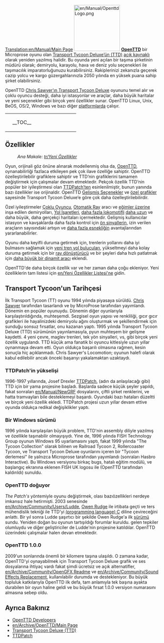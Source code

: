 [[Translation:en/Manual/Main Page]]
{{en/Translation|origin= en/Manual/Main Page
|from  = en
|to    = tr
|Percentage = 100
}}{{tr/Manual/İçindekiler}}
[[File:en/Manual/OpenttdLogo.png|left|150px]]
[http://www.openttd.org/ '''OpenTTD'''] bir Microprose oyunu olan [http://tr.wikipedia.org/wiki/Transport_Tycoon Transport Tycoon Deluxe’ün (TTD)] [http://tr.wikipedia.org/wiki/Açık_kaynak açık kaynaklı] olarak yeniden yazılmış halidir. Bu oyunda yeni açılan bir taşıma şirketinin müdürü olarak; demiryolu, karayolu, hava ve deniz yolu seçenekleri ile taşımacılık imparatorluğunuzu kurabilirsiniz. Rakiplerinizi zekanızla geçerek cazip yolcu ve kargo güzergahlarınızla 2050 yılında en yüksek puana sahip şirket olabilirsiniz.

OpenTTD [http://www.chrissawyer.com/info.htm Chris Sawyer’ın Transport Tycoon Deluxe] oyununu temel alır ve çoklu oyuncu desteği, daha iyi istasyonlar ve araçlar, daha büyük haritalar ve yeni seçenekler gibi birçok yeni özellikler sunar. OpenTTD Linux, Unix, BeOS, OS/2, Windows ve bazı diğer [[tr/İşletim sistemi|platformlarda]] çalışır.

{| align="center"
|colspan=2 style="background:none; border:0px"|
|width=200 style="background:none; border:0px"| __TOC__
|style="background:none; border:0px"| [[File:tr/Intro screen.png|frame|center|OpenTTD [[tr/Oyun arayüzü#ana-pencere-icerigi|giriş ekranı]]]]
|}

==Özellikler==
:''Ana Makale: [[tr/Yeni Özellikler]]''

Oyun, orijinali göz önüne alınarak modellenmiş olsa da, [http://www.openttd.org/ OpenTTD], oynanabilirliği fazlaca etkileyen pek çok ilave özelliğe sahiptir. OpenTTD özelleştirilebilir grafiklere sahiptir ve TTD’nin grafiklerini tamamen değiştirmek için çalışmalar devam etmektedir. Pekçok özellik TTD’nin popüler bir iyileştirmesi olan [http://www.ttdpatch.net/ TTDPatch’ten] esinlenilmiştir, bunun yanında bazı özellikler ise orijinaldir. OpenTTD [[tr/Gelişmiş Seçenekler|Gelişmiş Seçenekler]] ve [[tr/Manual/NewGRF|özel grafikler]] sayesinde Transport Tycoon Deluxe’e göre çok daha özelleştirilebilirdir.

Özel iyileştirmeler [[tr/Çoklu Oyuncu|Çoklu Oyuncu]], [[tr/Otomatik Ray|Otomatik Ray]] aracı ve [[tr/Eğimler üzerine inşa|eğimler üzerine]] inşa edilen demiryolları, [[tr/Yol İşaretleri|Yol İşaretleri]], [[en/İki yönlü trenler|daha fazla lokomotif]]li [[tr/Muazzam trenler|daha uzun]] ve daha büyük, daha gerçekçi haritaları içermektedir. Gelişmiş kullanıcılar istasyon ve kavşaklarda daha fazla kontrol için [[tr/Ön sinyaller|ön sinyallerin]], izin verilen araçların sayısındaki artışın ve [[tr/Birbirinden farklı istasyonlar|daha fazla esnekliğin]] avantajlarından yararlanabilirler.

Oyunu daha keyifli duruma getirmek için, trenlerin yollarını daha iyi bulmasını sağlamak için [[en/Archive/Manual/Yet Another PBS Patch|yeni tren yol bulucuları]], yükseltmeyi daha kolay duruma getirmek için bir [[en/Manual/Convert rail|ray dönüştürücü]] ve bir şeyleri daha hızlı patlatmak için [[en/Archive/Manual/Settings/Extra dynamite|daha büyük bir dinamit aracı]] eklendi.

OpenTTD'de daha birçok özellik var ve her zaman daha çoğu ekleniyor. Yeni özelliklerin tam listesi için [[en/Yeni Özellikler Listesi'ne]] gidin.

==Transport Tycoon'un Tarihçesi==
İlk Transport Tycoon (TT) oyunu 1994 yılında piyasaya sürüldü. [http://www.chrissawyer.com/ Chris Sawyer] tarafından tasarlandı ve by MicroProse tarafından yayımlandı.
Dönemin en popüler oyunuydu. Dönemin diğer oyunlarıyla karşılaştırıldığında, muhteşemdi. Sezgisel oyun yapısı ve renkliliği, gıcır gıcır grafikleri ile hayalinizdeki demiryolu ağını oluşturmak ve şekillendirmek için sunduğu sonsuz fırsatlar, onu kazanan yaptı.
1995 yılında Transport Tycoon Deluxe (TTD) sürümünün yayınlamasıyla, pyun muhteşem bir gelişme kaydetti. 4 yeni çevre, maglev trenleri, tek yön sinyalleri, vs, gibi birçok yeni özellik uygulandı.
TTD küçük ama fanatik bi oyuncu kitlesiyle uzun yıllar oynanmaya devam etti. Oyun oldukça başarılı olmasına rağmen, kesin sonuçla hiç açıklanmadı. Chris Sawyer's Locomotion; oyunun halefi olarak kabul edilebilir ancak önceki başarıyı yakalamaktan uzaktaydı. 

===TTDPatch'in yükselişi===
1996-1997 yıllarında, Josef Drexler [http://www.ttdpatch.net/ TTDPatch], (adın da anlaşılacağı gibi) TTD için bir yama projesine başladı. Başlarda sadece küçük şeyler yapıldı, fakat sonraları [[en/Manual/NewGRF]] dosyalarını, çiftli şirket renklerini, ve hatta tramvayları bile desteklemeyi başardı. Oyundaki bazı hataları düzeltti ve birçok yeni özellik ekledi. TTDPatch projesi uzun yıllar devam ettive oyunda oldukça redikal değişiklikler yaptı. 

===Bir Windows sürümü===
1996 yılında karşılaşılan büyük problem, TTD'nin assembly diliyle yazılmış ve özellikle taşınabilir olmayışıydı. Yine de, 1996 yılında FISH Technology Group oyunun Windows 95 uyarlamasını yaptı, fakat 1999 yılında "The Tycoon Collection" olarak bilinen ve Railroad Tycoon 2, Rollercoaster Tycoon, ve Transport Tycoon Deluxe oyunlarını içeren bir "Tycoon derlemesi" ile yalnızca Microprose tarafından yayımlandı (sonraları Hasbro Interactive). Bu Windows versiyonu birkaç bugs, hatalı eğitim modülü, ve başlangıç ekranına eklenen FISH UK logosu ile (OpenTTD tarafından kaldırıldı) sunuldu. 

===OpenTTD doğuyor===
''The Patch's'' yöntemiyle oyunu değiştirmek, olası bazıözellikleri nerdeye imkansız hale hetirmişti. 2003 senesinde [[en/Archive/Community/Users/Ludde]], [http://www.tt-forums.net/ Owen Rudge] ile irtibata geçti ve ters mühendislik tekniği ile TTD'yi [https://www.wikipedia.org/wiki/C (programming language) C] diline çevireceğini anlattı. Bir yıl sonra Ludde şaşırtıcı bir şekilde Owen Rudge'a ilk [https://www.wikipedia.org/wiki/Software_release sürümü] sundu. Yeniden doğan bu oyunun tartışıldığı forumlar kuruldu. gelen tepkiler olumluydu ve diğer geliştiriciler de Ludde'nin projesine katıldılar. OpenTTD üzerindeki çalışmalar halen devan etmektedir.

===OpenTTD 1.0.0===
2009'un sonlarında önemli bir kilomere taşına ulaşıldı. O zamana kadar, OpenTTD'yi oynayabilmek için Transport Tycoon Deluxe grafik ve ses dosyalarına ihtiyaç vardı fakat şimdi ücretsiz ve açık alternatifler, [[en/Archive/Community/OpenGFX Readme]] ve [[en/Archive/Community/Sound Effects Replacement]], kullanılabilir durumda ve destekleniyor. Bu büyük topluluk katkılarıyla OpenTTD ilk defa, tam anlamıyla tek başına ayakta durabilen bir oyun haline geldi ve bu büyük fırsat 1.0.0 versiyon numarasını almasına sebep oldu.

==Ayrıca Bakınız==
*[[en/Archive/Community/Developers|OpenTTD Developers]]
*[[en/Archive/OpenTTD/Main Page]]
*[http://tr.wikipedia.org/wiki/Transport_Tycoon Transport Tycoon Deluxe (TTD)]
*[http://www.ttdpatch.net/ TTDPatch]